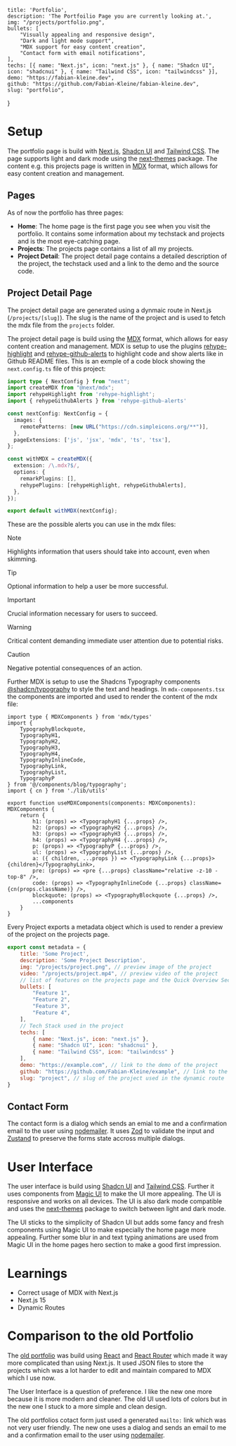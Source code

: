     title: 'Portfolio',
    description: 'The Portfoilio Page you are currently looking at.',
    img: "/projects/portfolio.png",
    bullets: [
        "Visually appealing and responsive design",
        "Dark and light mode support",
        "MDX support for easy content creation",
        "Contact form with email notifications",
    ],
    techs: [{ name: "Next.js", icon: "next.js" }, { name: "Shadcn UI", icon: "shadcnui" }, { name: "Tailwind CSS", icon: "tailwindcss" }],
    demo: "https://fabian-kleine.dev",
    github: "https://github.com/Fabian-Kleine/fabian-kleine.dev",
    slug: "portfolio",
}

# Setup

The portfolio page is build with [Next.js](https://nextjs.org/), [Shadcn UI](https://ui.shadcn.com/) and [Tailwind CSS](https://tailwindcss.com/). 
The page supports light and dark mode using the [next-themes](https://www.npmjs.com/package/next-themes) package.
The content e.g. this projects page is written in [MDX](https://mdxjs.com/) format, which allows for easy content creation and management.

## Pages

As of now the portfolio has three pages:
- **Home**: The home page is the first page you see when you visit the portfolio. It contains some information about my techstack and projects and is the most eye-catching page.
- **Projects**: The projects page contains a list of all my projects.
- **Project Detail**: The project detail page contains a detailed description of the project, the techstack used and a link to the demo and the source code.

## Project Detail Page

The project detail page are generated using a dynmaic route in Next.js (`/projects/[slug]`).
The slug is the name of the project and is used to fetch the mdx file from the `projects` folder.

The project detail page is build using the [MDX](https://mdxjs.com/) format, which allows for easy content creation and management.
MDX is setup to use the plugins [rehype-highlight](https://npmjs.com/package/rehype-highlight) and [rehype-github-alerts](https://npmjs.com/package/rehype-github-alerts) to highlight code and show alerts like in Github README files.
This is an exmple of a code block showing the `next.config.ts` file of this project:

```typescript
import type { NextConfig } from "next";
import createMDX from "@next/mdx";
import rehypeHighlight from 'rehype-highlight';
import { rehypeGithubAlerts } from 'rehype-github-alerts'

const nextConfig: NextConfig = {
  images: {
    remotePatterns: [new URL("https://cdn.simpleicons.org/**")],
  },
  pageExtensions: ['js', 'jsx', 'mdx', 'ts', 'tsx'],
};

const withMDX = createMDX({
  extension: /\.mdx?$/,
  options: {
    remarkPlugins: [],
    rehypePlugins: [rehypeHighlight, rehypeGithubAlerts],
  },
});

export default withMDX(nextConfig);
```

These are the possible alerts you can use in the mdx files:

> [!NOTE]  
> Highlights information that users should take into account, even when skimming.

> [!TIP]  
> Optional information to help a user be more successful.

> [!IMPORTANT]  
> Crucial information necessary for users to succeed.

> [!WARNING]  
> Critical content demanding immediate user attention due to potential risks.

> [!CAUTION]  
> Negative potential consequences of an action.

Further MDX is setup to use the Shadcns Typography components [@shadcn/typography](https://ui.shadcn.com/docs/components/typography) to style the text and headings.
In `mdx-components.tsx` the components are imported and used to render the content of the mdx file:

```tsx
import type { MDXComponents } from 'mdx/types'
import { 
    TypographyBlockquote, 
    TypographyH1, 
    TypographyH2, 
    TypographyH3, 
    TypographyH4, 
    TypographyInlineCode, 
    TypographyLink, 
    TypographyList, 
    TypographyP
} from '@/components/blog/typography';
import { cn } from './lib/utils'

export function useMDXComponents(components: MDXComponents): MDXComponents {
    return {
        h1: (props) => <TypographyH1 {...props} />,
        h2: (props) => <TypographyH2 {...props} />,
        h3: (props) => <TypographyH3 {...props} />,
        h4: (props) => <TypographyH4 {...props} />,
        p: (props) => <TypographyP {...props} />,
        ul: (props) => <TypographyList {...props} />,
        a: ({ children, ...props }) => <TypographyLink {...props}>{children}</TypographyLink>,
        pre: (props) => <pre {...props} className="relative -z-10 -top-8" />,
        code: (props) => <TypographyInlineCode {...props} className={cn(props.className)} />,
        blockquote: (props) => <TypographyBlockquote {...props} />,
        ...components
    }
}
```

Every Project exports a metadata object which is used to render a preview of the project on the projects page.

```javascript
export const metadata = {
    title: 'Some Project',
    description: 'Some Project Description',
    img: "/projects/project.png", // preview image of the project
    video: "/projects/project.mp4", // preview video of the project
    // list of features on the projects page and the Quick Overview Section
    bullets: [
        "Feature 1",
        "Feature 2",
        "Feature 3",
        "Feature 4",
    ],
    // Tech Stack used in the project
    techs: [
        { name: "Next.js", icon: "next.js" }, 
        { name: "Shadcn UI", icon: "shadcnui" }, 
        { name: "Tailwind CSS", icon: "tailwindcss" }
    ],
    demo: "https://example.com", // link to the demo of the project
    github: "https://github.com/Fabian-Kleine/example", // link to the github repo of the project
    slug: "project", // slug of the project used in the dynamic route
}
```

## Contact Form

The contact form is a dialog which sends an emial to me and a confirmation email to the user using [nodemailer](https://www.nodemailer.com/).
It uses [Zod](https://zod.dev/) to validate the input and [Zustand](https://www.npmjs.com/package/zustand) to preserve the forms state accross multiple dialogs.

# User Interface

The user interface is build using [Shadcn UI](https://ui.shadcn.com/) and [Tailwind CSS](https://tailwindcss.com/).
Further it uses components from [Magic UI](https://magicui.design/) to make the UI more appealing.
The UI is responsive and works on all devices. The UI is also dark mode compatible and uses the [next-themes](https://www.npmjs.com/package/next-themes) package to switch between light and dark mode.

The UI sticks to the simplicity of Shadcn UI but adds some fancy and fresh components using Magic UI to make especially the home page more appealing.
Further some blur in and text typing animations are used from Magic UI in the home pages hero section to make a good first impression.

# Learnings
- Correct usage of MDX with Next.js
- Next.js 15
- Dynamic Routes

# Comparison to the old Portfolio
The [old portfolio](/projects/portfolio-legacy) was build using [React](https://reactjs.org/) and [React Router](https://reactrouter.com/) which made it way more complicated than using Next.js.
It used JSON files to store the projects which was a lot harder to edit and maintain compared to MDX which I use now.

The User Interface is a question of preference. I like the new one more because it is more modern and cleaner. The old UI used lots of colors but in the new one I stuck to a more simple and clean design. 

The old portfolios cotact form just used a generated `mailto:` link which was not very user friendly. The new one uses a dialog and sends an email to me and a confirmation email to the user using [nodemailer](https://www.nodemailer.com/).